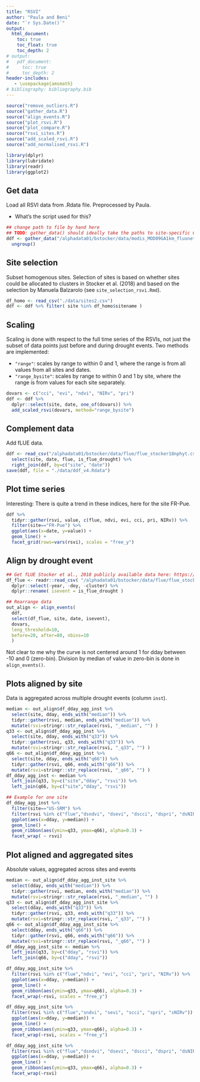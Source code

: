```yaml
---
title: "RSVI"
author: "Paula and Beni"
date: "`r Sys.Date()`"
output:
  html_document:
    toc: true
    toc_float: true
    toc_depth: 2
# output:
#   pdf_document:
#     toc: true
#     toc_depth: 2
header-includes:
   - \usepackage{amsmath}
# bibliography: bibliography.bib
---
```


```r
source("remove_outliers.R")
source("gather_data.R")
source("align_events.R")
source("plot_rsvi.R")
source("plot_compare.R")
source("rsvi_sites.R")
source("add_scaled_rsvi.R")
source("add_normalised_rsvi.R")

library(dplyr)
library(lubridate)
library(readr)
library(ggplot2)
```

## Get data

Load all RSVI data from .Rdata file. Preprocessed by Paula. 

- What's the script used for this?

```r
## change path to file by hand here
## TODO: gather_data() should ideally take the paths to site-specific CSV files that were downloaded by Adria.
ddf <- gather_data("/alphadata01/bstocker/data/modis_MOD09GA1km_fluxnet_cutouts/MOD09GA_MODOCGA_filter_indices.RData", add_scaled = FALSE) %>% 
  ungroup()
```

## Site selection

Subset homogenous sites. Selection of sites is based on whether sites could be allocated to clusters in Stocker et al. (2018) and based on the selection by Manuela Balzarolo (see `site_selection_rsvi.Rmd`).
```r
df_homo <- read_csv("./data/sites2.csv")
ddf <- ddf %>% filter( site %in% df_homo$sitename )
```

## Scaling

Scaling is done with respect to the full time series of the RSVIs, not just the subset of data points just before and during drought events. Two methods are implemented:

- `"range"`: scales by range to within 0 and 1, where the range is from all values from all sites and dates.
- `"range_bysite"`: scales by range to within 0 and 1 by site, where the range is from values for each site separately.
```r
dovars <- c("cci", "evi", "ndvi", "NIRv", "pri")
ddf <- ddf %>%
  dplyr::select(site, date, one_of(dovars)) %>%
  add_scaled_rsvi(dovars, method="range_bysite")
```


## Complement data

Add fLUE data.
```r
ddf <- read_csv("/alphadata01/bstocker/data/flue/flue_stocker18nphyt.csv") %>% 
  select(site, date, flue, is_flue_drought) %>% 
  right_join(ddf, by=c("site", "date"))
save(ddf, file = "./data/ddf_v4.Rdata")
```

## Plot time series

Interesting: There is quite a trend in these indices, here for the site FR-Pue.
```r
ddf %>% 
  tidyr::gather(rsvi, value, c(flue, ndvi, evi, cci, pri, NIRv)) %>% 
  filter(site=="FR-Pue") %>% 
  ggplot(aes(x=date, y=value)) +
  geom_line() +
  facet_grid(rows=vars(rsvi), scales = "free_y")
```


## Align by drought event

```r
## Get fLUE Stocker et al., 2018 publicly available data here: https://zenodo.org/record/1158524#.W_bNMZNKjOQ
df_flue <- readr::read_csv( "/alphadata01/bstocker/data/flue/flue_stocker18nphyt.csv" ) %>% 
  dplyr::select(-year, -doy, -cluster) %>% 
  dplyr::rename( isevent = is_flue_drought )

## Rearrange data
out_align <- align_events( 
  ddf, 
  select(df_flue, site, date, isevent), 
  dovars, 
  leng_threshold=10, 
  before=20, after=80, nbins=10
  )
```
Not clear to me why the curve is not centered around 1 for dday between -10 and 0 (zero-bin). Division by median of value in zero-bin is done in `align_events()`.

<!-- ## Normalisation -->

<!-- df_flue <-  readr::read_csv("data/flue_stocker18nphyt.csv") %>%  -->
<!--   dplyr::select(-year, -doy, -cluster) %>%  -->
<!--   dplyr::rename( isevent = is_flue_drought ) -->

<!-- ## Get homogeneous sites: -->
<!-- homo_sites <- read.csv("data/sites.csv") %>%  -->
<!--   rename(site = sitename)   -->
<!-- homo_sites <- as.character(unique(homo_sites$site)) -->

<!-- ddf <- ddf[which(ddf$site %in% homo_sites),] %>% ungroup() -->

<!-- ## Rearrange data. Function returns list( df_dday, df_dday_aggbydday ) -->
<!-- dovars <- colnames( dplyr::select( ddf, -date, -site ) ) # this does not necessarily work with the data's column names you have in 'ddf' -->
<!-- # dovars <- colnames(ddf)[3:14] -->
<!-- out_align <- align_events(ddf, df_flue, dovars, leng_threshold = 10, before=20, after=60, nbins=8, do_norm=FALSE ) -->


<!-- Add normalised RSVIs to the full time series, using the median in the zero-bin per site and RSVI. This information is returned by function `align_events()`. -->
<!-- ```{r} -->
<!-- sdovars <- paste0("s", dovars) -->
<!-- ddf <- ddf %>% add_normalised_rsvi(sdovars, out_align$norm) -->
<!-- ``` -->


## Plots aligned by site

Data is aggregated across multiple drought events (column `inst`).
```r
median <- out_align$df_dday_agg_inst %>%
  select(site, dday, ends_with("median")) %>% 
  tidyr::gather(rsvi, median, ends_with("median")) %>% 
  mutate(rsvi=stringr::str_replace(rsvi, "_median", "") )
q33 <- out_align$df_dday_agg_inst %>%
  select(site, dday, ends_with("q33")) %>% 
  tidyr::gather(rsvi, q33, ends_with("q33")) %>% 
  mutate(rsvi=stringr::str_replace(rsvi, "_q33", "") )
q66 <- out_align$df_dday_agg_inst %>%
  select(site, dday, ends_with("q66")) %>% 
  tidyr::gather(rsvi, q66, ends_with("q66")) %>% 
  mutate(rsvi=stringr::str_replace(rsvi, "_q66", "") )
df_dday_agg_inst <- median %>%
  left_join(q33, by=c("site","dday", "rsvi")) %>% 
  left_join(q66, by=c("site","dday", "rsvi"))

## Example for one site
df_dday_agg_inst %>% 
  filter(site=="US-SRM") %>% 
  filter(rsvi %in% c("flue","dsndvi", "dsevi", "dscci", "dspri", "dsNIRv")) %>% 
  ggplot(aes(x=dday, y=median)) +
  geom_line() +
  geom_ribbon(aes(ymin=q33, ymax=q66), alpha=0.3) +
  facet_wrap( ~ rsvi)
```


## Plot aligned and aggregated sites

Absolute values, aggregated across sites and events
```r
median <- out_align$df_dday_agg_inst_site %>%
  select(dday, ends_with("median")) %>% 
  tidyr::gather(rsvi, median, ends_with("median")) %>% 
  mutate(rsvi=stringr::str_replace(rsvi, "_median", "") )
q33 <- out_align$df_dday_agg_inst_site %>%
  select(dday, ends_with("q33")) %>% 
  tidyr::gather(rsvi, q33, ends_with("q33")) %>% 
  mutate(rsvi=stringr::str_replace(rsvi, "_q33", "") )
q66 <- out_align$df_dday_agg_inst_site %>%
  select(dday, ends_with("q66")) %>% 
  tidyr::gather(rsvi, q66, ends_with("q66")) %>% 
  mutate(rsvi=stringr::str_replace(rsvi, "_q66", "") )
df_dday_agg_inst_site <- median %>%
  left_join(q33, by=c("dday", "rsvi")) %>% 
  left_join(q66, by=c("dday", "rsvi"))

df_dday_agg_inst_site %>% 
  filter(rsvi %in% c("flue","ndvi", "evi", "cci", "pri", "NIRv")) %>% 
  ggplot(aes(x=dday, y=median)) +
  geom_line() +
  geom_ribbon(aes(ymin=q33, ymax=q66), alpha=0.3) +
  facet_wrap(~rsvi, scales = "free_y")

df_dday_agg_inst_site %>% 
  filter(rsvi %in% c("flue","sndvi", "sevi", "scci", "spri", "sNIRv")) %>% 
  ggplot(aes(x=dday, y=median)) +
  geom_line() +
  geom_ribbon(aes(ymin=q33, ymax=q66), alpha=0.3) +
  facet_wrap(~rsvi, scales = "free_y")

df_dday_agg_inst_site %>% 
  filter(rsvi %in% c("flue","dsndvi", "dsevi", "dscci", "dspri", "dsNIRv")) %>% 
  ggplot(aes(x=dday, y=median)) +
  geom_line() +
  geom_ribbon(aes(ymin=q33, ymax=q66), alpha=0.3) +
  facet_wrap(~rsvi)
```

<!-- ## Next steps -->

<!-- - Add vegetation type to data and do evaluations with data aggregated by vegetation type - the way you've done it before. -->
<!-- - According to this evaluation, CCI and PRI vary very little during drought conditions but are clearly correlated with other RSVIs. Is this correlation affected whether data is in a drought or not? Below a quick look at how EVI and PRI are correlated and how this relationship is affected by the factor `is_flue_drought`. There might be some information here... -->
<!-- ```{r} -->
<!-- ddf %>%  -->
<!--   filter(!is.na(is_flue_drought)) %>%  -->
<!--   ggplot(aes(x=evi, y=pri, color=is_flue_drought)) + -->
<!--   geom_point(alpha=0.2) -->
<!-- ``` -->

<!-- - Complement the data with meteorological variables, measured at the FLUXNET sites.  -->
<!-- ```{r} -->
<!-- load("/Users/benjaminstocker/eval_pmodel/data/obs_eval_NT.Rdata") # adjust path -->
<!-- ddf <- ddf %>% left_join(rename(obs_eval_NT$ddf, site=sitename), by=c("site", "date")) -->
<!-- ``` -->

<!-- - Based on the effect of the factor `is_flue_drought` on the relationship between RSVIs, we may try to predict this factor using the information in RSVIs. Two methods could be tried out: -->

<!--   - K-means clustering with `k=2`, then check whether clusters are congruent with `is_flue_drought`. It looks like indeed, most of the drought-days can correctly be identified as such based on the RSVIs: -->
<!-- ```{r} -->
<!-- ddf_cluster <- ddf %>%  -->
<!--   select(is_flue_drought, one_of(dovars)) %>% # Add temperature and PPFD here if you like. -->
<!--   drop_na() -->
<!-- outkmeans <- kmeans( ddf_cluster, 2 ) -->
<!-- ddf_cluster %>%  -->
<!--   mutate(cluster=as.factor(outkmeans$cluster-1)) %>% -->
<!--   group_by(cluster, is_flue_drought) %>%  -->
<!--   summarise(count=n()) %>%  -->
<!--   ggplot(aes(x=cluster, y=count, fill=is_flue_drought)) + -->
<!--   geom_bar(stat="identity", position=position_dodge()) -->
<!-- ```   -->

<!-- It might be worthwhile adding temperature and PPFD in the mix of variables used for K-means clustering. Try it out yourself! -->
<!--   - Random-forest, supervised machine-learning with `is_flue_drought` as target and RSVIs (plus possibly other meteorological variables) as predictors. The `caret` R package offers a nice framework to use machine-learning models. Let's speak before diving into this. -->
<!-- - Look at the mean seasonality. A hypothesis to look at is whether RSVIs co-vary and whether this covariation is affected by the factor `is_flue_drought`. A quick look at that: -->
<!-- ```{r} -->
<!-- dsdovars <- paste0("d", sdovars) -->
<!-- tmp <- ddf %>%  -->
<!--   filter(site=="FR-Pue") %>%  -->
<!--   mutate(doy=lubridate::yday(date)) %>%  -->
<!--   group_by(site, doy) %>%  -->
<!--   summarise_at( -->
<!--     vars("is_flue_drought", one_of(dsdovars)), -->
<!--     funs(mean(., na.rm=TRUE)) ) %>%  -->
<!--   tidyr::gather("rsvi", "value", c("is_flue_drought", dsdovars)) -->

<!-- ggplot() + -->
<!--   # geom_vline(data=filter(tmp, rsvi == "is_flue_drought"), aes(xintercept=doy, alpha=0.5*value), size=0.2) + -->
<!--   geom_line(data=filter(tmp, !(rsvi == "is_flue_drought")), aes(x=doy, y=value, color=rsvi)) -->

<!-- plot_compare(out_align$df_dday_aggbydday, scale = FALSE, method = "zscore") -->
<!-- # One site -->
<!-- out <- plot_rsvi_bysite( "FR-Pue", ddf ) -->
<!-- rsvi_sites(out_align$df_dday, name_site="FR-Pue") -->

<!-- ``` -->


